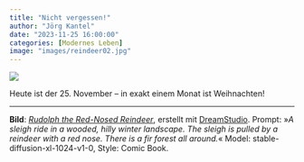```yaml
---
title: "Nicht vergessen!"
author: "Jörg Kantel"
date: "2023-11-25 16:00:00"
categories: [Modernes Leben]
image: "images/reindeer02.jpg"
---
```


[![](images/reindeer02-b.jpg)](https://www.flickr.com/photos/schockwellenreiter/53355490735/)

Heute ist der 25. November -- in exakt einem Monat ist Weihnachten!

---

**Bild**: *[Rudolph the Red-Nosed Reindeer](https://www.flickr.com/photos/schockwellenreiter/53355490735/)*, erstellt mit [DreamStudio](https://beta.dreamstudio.ai/generate). Prompt: »*A sleigh ride in a wooded, hilly winter landscape. The sleigh is pulled by a reindeer with a red nose. There is a fir forest all around.*« Model: stable-diffusion-xl-1024-v1-0, Style: Comic Book.